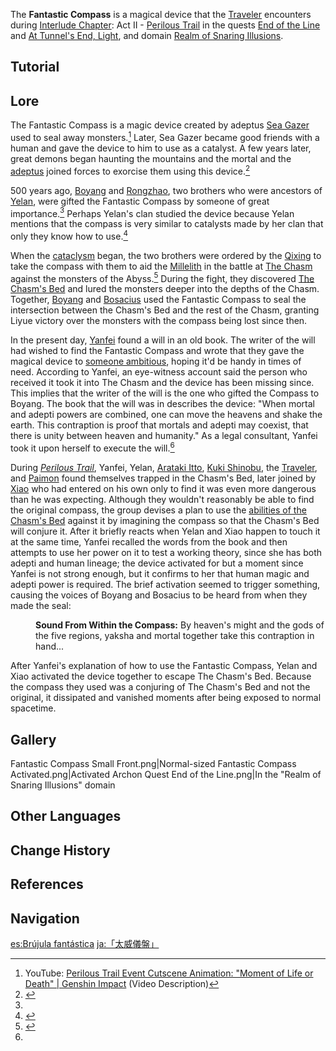 {{Terminology Infobox
|image        = Fantastic Compass.png
|type         = Lore
|region       = Liyue
}}
The '''Fantastic Compass''' is a magical device that the [[Traveler]] encounters during [[Interlude Chapter]]: Act II - [[Perilous Trail]] in the quests [[End of the Line (Quest)|End of the Line]] and [[At Tunnel's End, Light]], and domain [[Realm of Snaring Illusions]].

==Tutorial==
{{Tutorial|Fantastic Compass}}

==Lore==
{{See also|The Chasm's Bed#Lore}}
The Fantastic Compass is a magic device created by adeptus [[Sea Gazer]] used to seal away monsters.<ref>YouTube: [https://youtu.be/C24nvloZZhE Perilous Trail Event Cutscene Animation: "Moment of Life or Death" | Genshin Impact] (Video Description)</ref> Later, Sea Gazer became good friends with a human and gave the device to him to use as a catalyst. A few years later, great demons began haunting the mountains and the mortal and the [[adeptus]] joined forces to exorcise them using this device.<ref name="ATEL">{{Ref/Quest|At Tunnel's End, Light}}</ref>

500 years ago, [[Boyang]] and [[Rongzhao]], two brothers who were ancestors of [[Yelan]], were gifted the Fantastic Compass by someone of great importance.<ref name="ATEL" /> Perhaps Yelan's clan studied the device because Yelan mentions that the compass is very similar to catalysts made by her clan that only they know how to use.<ref>{{Ref/Quest|Danger All Around}}</ref>

When the [[cataclysm]] began, the two brothers were ordered by the [[Qixing]] to take the compass with them to aid the [[Millelith]] in the battle at [[The Chasm (Area)|The Chasm]] against the monsters of the Abyss.<ref>{{Ref/Item|Note of Unknown Origin}}</ref> During the fight, they discovered [[The Chasm's Bed]] and lured the monsters deeper into the depths of the Chasm. Together, [[Boyang]] and [[Bosacius]] used the Fantastic Compass to seal the intersection between the Chasm's Bed and the rest of the Chasm, granting Liyue victory over the monsters with the compass being lost since then.

In the present day, [[Yanfei]] found a will in an old book. The writer of the will had wished to find the Fantastic Compass and wrote that they gave the magical device to [[Boyang|someone ambitious]], hoping it'd be handy in times of need. According to Yanfei, an eye-witness account said the person who received it took it into The Chasm and the device has been missing since. This implies that the writer of the will is the one who gifted the Compass to Boyang. The book that the will was in describes the device: "When mortal and adepti powers are combined, one can move the heavens and shake the earth. This contraption is proof that mortals and adepti may coexist, that there is unity between heaven and humanity." As a legal consultant, Yanfei took it upon herself to execute the will.<ref name="ATEL" />

During ''[[Perilous Trail]]'', Yanfei, Yelan, [[Arataki Itto]], [[Kuki Shinobu]], the [[Traveler]], and [[Paimon]] found themselves trapped in the Chasm's Bed, later joined by [[Xiao]] who had entered on his own only to find it was even more dangerous than he was expecting. Although they wouldn't reasonably be able to find the original compass, the group devises a plan to use the [[The Chasm's Bed#Effects|abilities of the Chasm's Bed]] against it by imagining the compass so that the Chasm's Bed will conjure it. After it briefly reacts when Yelan and Xiao happen to touch it at the same time, Yanfei recalled the words from the book and then attempts to use her power on it to test a working theory, since she has both adepti and human lineage; the device activated for but a moment since Yanfei is not strong enough, but it confirms to her that human magic and adepti power is required. The brief activation seemed to trigger something, causing the voices of Boyang and Bosacius to be heard from when they made the seal:
{{Dialogue Start}}
:{{A|vo cyaq005 2 together 01.ogg}} '''Sound From Within the Compass:''' By heaven's might and the gods of the five regions, yaksha and mortal together take this contraption in hand...
{{Dialogue End}}
After Yanfei's explanation of how to use the Fantastic Compass, Yelan and Xiao activated the device together to escape The Chasm's Bed. Because the compass they used was a conjuring of The Chasm's Bed and not the original, it dissipated and vanished moments after being exposed to normal spacetime.

==Gallery==
<gallery>
Fantastic Compass Small Front.png|Normal-sized
Fantastic Compass Activated.png|Activated
Archon Quest End of the Line.png|In the "Realm of Snaring Illusions" domain
</gallery>

==Other Languages==
{{Other Languages
|en      = Fantastic Compass
|zhs     = 「太威仪盘」
|zhs_rm  = "Tàiwēi Yípán"
|zht     = 「太威儀盤」
|zht_rm  = "Tàiwēi Yípán"
|zh_tl   = "Great Majestic Compass"
|ja      = 「太威儀盤」
|ja_rm   = "Tai'igiban"<ref>{{Ref/Quest|The Unexpected Guest|note=Japanese Voice-Over}}</ref>
|ja_tl   = "Great Majestic Compass"
|ko      = 「태위 나침반」
|ko_tl   = "Huge Dignity Compass"
|es      = Brújula fantástica
|es_tl   = Fantastic Compass
|fr      = Chronoporteur
|fr_tl   = Chrono-Carrier
|ru      = Мистический компас
|ru_tl   = Mystical Compass
|th      = Fantastic Compass
|vi      = "La Bàn Huyền Ảo"
|vi_tl   = 
|de      = „Fantastischer Kompass“
|de_tl   = "Fantastic Compass"
|id      = Fantastic Compass
|pt      = Bússola Fantástica
|pt_tl   = Fantastic Compass
|tr      = Fantastik Pusula
|tr_tl   = Fantastic Compass
|it      = Bussola fantastica
|it_tl   = 
}}

==Change History==
{{Change History|2.7}}

==References==
{{Reflist}}

==Navigation==
{{Lore Navbox|Terminology}}

[[es:Brújula fantástica]]
[[ja:「太威儀盤」]]